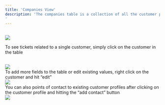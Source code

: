 ```yaml
---
title: 'Companies View'
description: 'The companies table is a collection of all the customer profiles you have interacted with! 
'
---
```

<br/>
<img
  style={{ borderRadius: '0.5rem' }}
  src="../../images/Company_Table.png"
/>
<br/>

To see tickets related to a single customer, simply click on the customer in the table 

<br/>
<img
  style={{ borderRadius: '0.5rem' }}
  src="../../images/Company_Ticket_View.png"
/>
<br/>
To add more fields to the table or edit existing values, right click on the customer and hit “edit”
<br/>
<img
  style={{ borderRadius: '0.5rem' }}
  src="../../images/AddContacts_Edit_Company.png"
/>
<br/>
You can also points of contact to existing customer profiles after clicking on the customer profile and hitting the “add contact” button
<br/>
<img
  style={{ borderRadius: '0.5rem' }}
  src="../../images/Company_Profile.png"
/>
<br/>